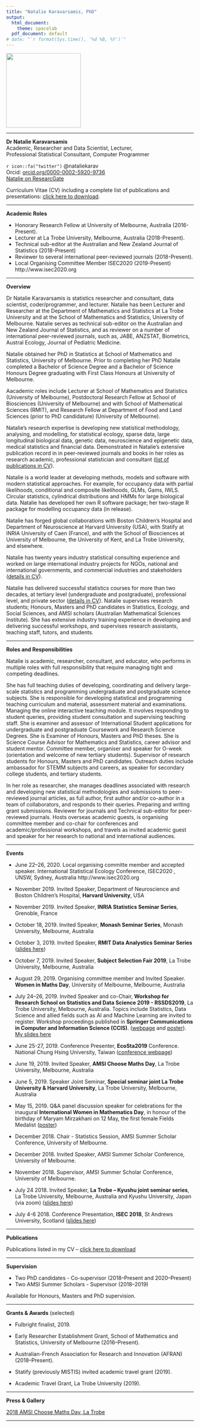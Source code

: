 ```yaml
---
title: "Natalie Karavarsamis, PhD"
output:
  html_document:
    theme: spacelab
  pdf_document: default
# date: "`r format(Sys.time(), '%d %B, %Y')`"
---
```


<img src= "https://github.com/natalie-karavarsamis/natalie-karavarsamis.github.io/blob/master/Staff_pic.png?raw=true" style="width: 200px;"/>

[//]: # (<img src= "https://github.com/natalie-karavarsamis/natalie-karavarsamis.github.io/blob/master/IMG_1726.jpg?raw=true" style="width: 200px;"/>)

---

**Dr Natalie Karavarsamis** <br>
Academic, Researcher and Data Scientist, Lecturer, <br>
Professional Statistical Consultant, Computer Programmer


`r icon::fa("twitter")`  @nataliekarav <br>
<!-- `r icon::fa("envelope")` n.karavarsamis@latrobe.edu.au <br> -->
<!-- `r icon::fa("envelope")` nkarav@unimelb.edu.au <br> -->
Orcid: [orcid.org/0000-0002-5920-9736](https://orcid.org/0000-0002-5920-9736) <br>
[Natalie on ResearcGate](https://www.researchgate.net/profile/Natalie_Karavarsamis)

Curriculum Vitae (CV) including a complete list of publications and presentations: [click here to download](Karavarsamis_master_CV.pdf).

<!-- Lecturer  <br> -->
<!-- Department of Mathematics and Statistics <br> -->
<!-- La Trobe University <br> -->
<!-- Melbourne, Victoria, Australia <br> -->

<!-- Honorary Research Fellow <br> -->
<!-- School of Mathematics and Statistics <br> -->
<!-- University of Melbourne <br> -->
<!-- Victoria, Australia <br> -->



---

**Academic Roles**

* Honorary Research Fellow at University of Melbourne, Australia (2016-Present).
* Lecturer at La Trobe University, Melbourne, Australia (2018-Present).
* Technical sub-editor at the Australian and New Zealand Journal of Statistics (2018-Present) 
* Reviewer to several international peer-reviewed journals (2018-Present). 
* Local Organising Committee Member ISEC2020 (2019-Present) http://www.isec2020.org 


---

**Overview**

Dr Natalie Karavarsamis is statistics researcher and consultant, data scientist, coder/programmer, and lecturer. Natalie has been Lecturer and Researcher at the Department of Mathematics and Statistics at La Trobe University and at the School of Mathematics and Statistics, University of Melbourne. Natalie serves as technical sub-editor on the Australian and New Zealand Journal of Statistics, and as reviewer on a number of international peer-reviewed journals, such as, JABE, ANZSTAT, Biometrics, Austral Ecology, Journal of Pediatric Medicine. 

Natalie obtained her PhD in Statistics at School of Mathematics and Statistics, University of Melbourne. Prior to completing her PhD Natalie completed a Bachelor of Science Degree and a Bachelor of Science Honours Degree graduating with First Class Honours at University of Melbourne.

Aacademic roles include Lecturer at School of Mathematics and Statistics (University of Melbourne), Postdoctoral Research Fellow at School of Biosciences (University of Melbourne) and with School of Mathematical Sciences (RMIT), and Research Fellow at Department of Food and Land Sciences (prior to PhD candidature) (University of Melbourne).

Natalie’s research expertise is developing new statistical methodology, analysing, and modelling, for statistical ecology, sparse data, large longitudinal biological data, genetic data, neuroscience and epigenetic data, medical statistics and financial data. Demonstrated in Natalie’s extensive publication record in in peer-reviewed journals and books in her roles as research academic, professional statistician and consultant ([list of publications in CV](Karavarsamis_master_CV.pdf)).

Natalie is a world leader at developing methods, models and software with modern statistical approaches. For example, for occupancy data with partial likelihoods, conditional and composite likelihoods, GLMs, Gams, IWLS. Circular statistics, cylindrical distributions and HMMs for large biological data. Natalie has developed her own R software package; her two-stage R package for modelling occupancy data (in release). 

Natalie has forged global collaborations with Boston Children’s Hospital and Department of Neuroscience at Harvard University (USA), with Statify at INRIA University of Caen (France), and with the School of Biosciences at University of Melbourne, the University of Kent, and La Trobe University, and elsewhere. 

Natalie has twenty years industry statistical consulting experience and worked on large international industry projects for NGOs, national and international governments, and commercial industries and stakeholders ([details in CV](Karavarsamis_master_CV.pdf)). 

Natalie has delivered successful statistics courses for more than two decades, at tertiary level (undergraduate and postgraduate), professional level, and private sector ([details in CV](Karavarsamis_master_CV.pdf)). Natalie supervises research students; Honours, Masters and PhD candidates in Statistics, Ecology, and Social Sciences, and AMSI scholars (Australian Mathematical Sciences Institute). She has extensive industry training experience in developing and delivering successful workshops, and supervises research assistants, teaching staff, tutors, and students.

---

**Roles and Responsibilities** 

Natalie is academic, researcher, consultant, and educator, who performs in multiple roles with full responsibility that require managing tight and competing deadlines. 

She has full teaching duties of developing, coordinating and delivery large-scale statistics and programming undergraduate and postgraduate science subjects. She is responsible for developing statistical and programming teaching curriculum and material, assessment material and examinations. Managing the online interactive teaching module. It involves responding to student queries, providing student consultation and supervising teaching staff. She is examiner and assessor of International Student applications for undergraduate and postgraduate Coursework and Research Science Degrees. She is Examiner of Honours, Masters and PhD theses. She is Science Course Advisor for Mathematics and Statistics, career advisor and student mentor. Committee member, organiser and speaker for O-week (orientation and welcome of new tertiary students). Supervisor of research students for Honours, Masters and PhD candidates. Outreach duties include ambassador for STEMM subjects and careers, as speaker for secondary college students, and tertiary students. 

In her role as researcher, she manages deadlines associated with research and developing new statistical methodologies and submissions to peer-reviewed journal articles, as full author, first author and/or co-author in a team of collaborators, and responds to their queries. Preparing and writing grant submissions. Reviewer for journals and Technical sub-editor for peer-reviewed journals. Hosts overseas academic guests, is organising committee member and co-chair for conferences and academic/professional workshops, and travels as invited academic guest and speaker for her research to national and international audiences. 

---

**Events**

* June 22--26, 2020. Local organising committe member and accepted speaker. International Statistical Ecology Conference, ISEC2020 , UNSW, Sydney, Australia http://www.isec2020.org

* November 2019. Invited Speaker, Department of Neuroscience and Boston Children's Hospital, **Harvard University**, USA

* November 2019. Invited Speaker, **INRIA Statistics Seminar Series**, Grenoble, France 

* October 18, 2019. Invited Speaker, **Monash Seminar Series**, Monash University, Melbourne, Australia 

* October 3, 2019. Invited Speaker, **RMIT Data Analystics Seminar Series** ([slides here](RMIT-Karavarsamis-2019.pdf))

* October 7, 2019. Invited Speaker, **Subject Selection Fair 2019**, La Trobe University, Melbourne, Australia

* August 29, 2019. Organising committee member and Invited Speaker. **Women in Maths Day**, University of Melbourne, Melbourne, Australia 

* July 24--26, 2019. Invited Speaker and co-Chair, **Workshop for Research School on Statistics and Data Science 2019 - RSSDS2019**, La Trobe University, Melbourne, Australia. Topics include Statistics, Data Science and allied fields such as AI and Machine Learning are invited to register. Workshop proceedings published in **Springer Communications in Computer and Information Science (CCIS)**.  ([webpage]( https://sites.google.com/view/rssds2019/home) and [poster](Call_for_papers_poster.pdf)). [My slides here](RSSDS-workshop-2019.pdf)

* June 25-27, 2019. Conference Presenter, **EcoSta2019** Conference. National Chung Hsing University, Taiwan ([conference webpage](http://cmstatistics.org/EcoSta2019/index.php))

* June 19, 2019. Invited Speaker, **AMSI Choose Maths Day**, La Trobe University, Melbourne, Australia

* June 5, 2019. Speaker Joint Seminar, **Special seminar joint La Trobe University & Harvard University**, La Trobe University, Melbourne, Australia

* May 15, 2019. Q&A panel discussion speaker for celebrations for the inaugural **International Women in Mathematics Day**, in honour of the birthday of Maryam Mirzakhani on 12 May, the first female Fields Medalist
([poster](WomenInMathsPublicLecture.pdf))

* December 2018. Chair - Statistics Session, AMSI Summer Scholar Conference, University of Melbourne.

* December 2018. Invited Speaker, AMSI Summer Scholar Conference, University of Melbourne. 

* November 2018. Supervisor, AMSI Summer Scholar Conference, University of Melbourne.

* July 24 2018. Invited Speaker, **La Trobe -- Kyushu joint seminar series**, La Trobe University, Melbourne, Australia and Kyushu University, Japan (via zoom) ([slides here](Score-Test-2018_Presentation_Kyushu.pdf))

* July 4-6 2018. Conference Presentation, **ISEC 2018**, St Andrews University, Scotland ([slides here](thu-c-2-karavarsamis-2348.pdf))

---

**Publications**

Publications listed in my CV -- [click here to download](Karavarsamis_master_CV.pdf)

---

**Supervision** 

* Two PhD candidates - Co-supervisor (2018--Present and 2020--Present) <br>
* Two AMSI Summer Scholars - Supervisor (2018--2019)

Available for Honours, Masters and PhD supervision.

---

**Grants & Awards** (selected)

* Fulbright finalist, 2019.

* Early Researcher Establishment Grant, School of Mathematics and Statistics, University of Melbourne (2016--Present).

* Australian-French Association for Research and Innovation (AFRAN) (2018--Present). 

* Statify (previously MISTIS) invited academic travel grant (2019).

* Academic Travel Grant, La Trobe University (2019).

---

**Press & Gallery**

[2018 AMSI Choose Maths Day, La Trobe](CHOOSEMATHS_comes_to_La_Trobe-Intranet.pdf)

---


